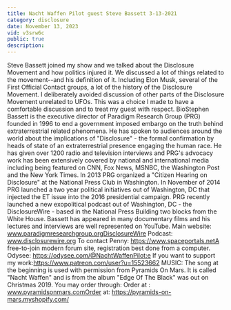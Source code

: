 ```yaml
---
title: Nacht Waffen Pilot guest Steve Bassett 3-13-2021
category: disclosure
date: November 13, 2023
vid: v3srw6c
public: true
description:
---
```

Steve Bassett joined my show and we talked about the Disclosure Movement and how politics injured it. We discussed a lot of things related to the movement--and his definition of it. Including Elon Musk, several of the First Official Contact groups, a lot of the history of the Disclosure Movement.
I deliberately avoided discussion of other parts of the Disclosure Movement unrelated to UFOs. This was a choice I made to have a comfortable discussion and to treat my guest with respect.
BioStephen Bassett is the executive director of Paradigm Research Group (PRG) founded in 1996 to end a government imposed embargo on the truth behind extraterrestrial related phenomena. He has spoken to audiences around the world about the implications of "Disclosure" - the formal confirmation by heads of state of an extraterrestrial presence engaging the human race. He has given over 1200 radio and television interviews and PRG's advocacy work has been extensively covered by national and international media including being featured on CNN, Fox News, MSNBC, the Washington Post and the New York Times.
In 2013 PRG organized a "Citizen Hearing on Disclosure" at the National Press Club in Washington. In November of 2014 PRG launched a two year political initiatives out of Washington, DC that injected the ET issue into the 2016 presidential campaign. PRG recently launched a new exopolitical podcast out of Washington, DC - the DisclosureWire - based in the National Press Building two blocks from the White House.
Bassett has appeared in many documentary films and his lectures and interviews are well represented on YouTube.
Main website: www.paradigmresearchgroup.orgDisclosureWire Podcast: www.disclosurewire.org
To contact Penny:
https://www.spaceportals.net​​​​​​A free-to-join modern forum site, registration best done from a computer.
Odysee: https://odysee.com/@NachtWaffenPilot:e
If you want to support my work:https://www.patreon.com/user?u=15523662
MUSIC:
The song at the beginning is used with permission from Pyramids On Mars.
It is called "Nacht Waffen" and is from the album "Edge Of The Black" was out on Christmas 2019.
You may order through:
Order at : www.pyramidsonmars.comOrder at: https://pyramids-on-mars.myshopify.com/​
